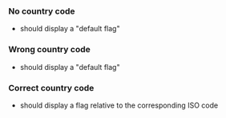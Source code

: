 ### No country code
  - should display a "default flag"

### Wrong country code
  - should display a "default flag"

### Correct country code
- should display a flag relative to the corresponding ISO code


